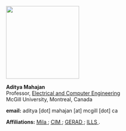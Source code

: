 <div class="container shadow-lg p-3 mb-5 bg-body rounded">

```{=html}
    <img src="images/mahajan-v3.jpg" width="200" class="rounded float-start me-5">
  <div class="me-5">
  <p>
    <strong class="fs-3">Aditya Mahajan</strong><br />
    Professor, <a href="https://www.mcgill.ca/ece">Electrical and Computer Engineering</a> <br />
    McGill University, Montreal, Canada
  </p>

  <p>
    <strong>email:</strong> aditya [dot] mahajan [at] mcgill [dot] ca 
  </p>

  <!-- Clearfix to clear floating effects -->
  <p class="clearfix"><strong>Affiliations:</strong>
  <a href="https://mila.quebec/en/">
    <abbr title="Quebec Artificial Intelligence Insititute">Mila</abbr>
  </a>;
  <a href="https://www.cim.mcgill.ca/">
    <abbr title="Center for Intelligent Machines">CIM</abbr>
  </a>;
  <a href="http://www.gerad.ca/en/">
    <abbr title="Groupe d'études et de recherche en analyse des décisions">GERAD</abbr>
  </a>;
  <a href="">
    <abbr title="International Laboratory for Learning Systems">ILLS</abbr>
  </a>.
  </p>
  </div>
```

</div>


